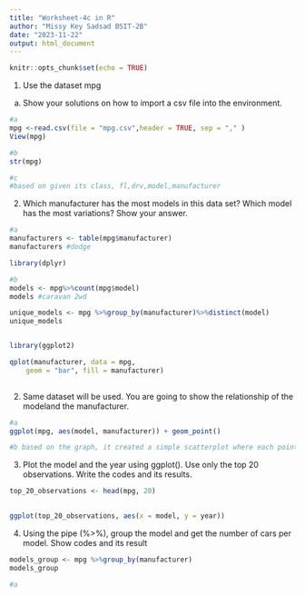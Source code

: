```yaml
---
title: "Worksheet-4c in R"
author: "Missy Key Sadsad BSIT-2B"
date: "2023-11-22"
output: html_document
---
```


```r
knitr::opts_chunk$set(echo = TRUE)
```


1. Use the dataset mpg
a. Show your solutions on how to import a csv file into the environment.

```r

#a
mpg <-read.csv(file = "mpg.csv",header = TRUE, sep = "," )
View(mpg)

#b
str(mpg)

#c
#based on given its class, fl,drv,model,manufacturer
```



2. Which manufacturer has the most models in this data set? Which model has the most variations?
Show your answer.


```r

#a
manufacturers <- table(mpg$manufacturer)
manufacturers #dodge

library(dplyr)

#b
models <- mpg%>%count(mpg$model)
models #caravan 2wd

unique_models <- mpg %>%group_by(manufacturer)%>%distinct(model)
unique_models


library(ggplot2)

qplot(manufacturer, data = mpg,
    geom = "bar", fill = manufacturer)
 

```


2. Same dataset will be used. You are going to show the relationship of the modeland the manufacturer.


```r
#a
ggplot(mpg, aes(model, manufacturer)) + geom_point()

#b based on the graph, it created a simple scatterplot where each point represent the manufacturer and its model.

```

3. Plot the model and the year using ggplot(). Use only the top 20 observations. Write the codes and
its results.

```r

top_20_observations <- head(mpg, 20)
 

ggplot(top_20_observations, aes(x = model, y = year)) 
```

4. Using the pipe (%>%), group the model and get the number of cars per model. Show codes and its result
```r
models_group <- mpg %>%group_by(manufacturer)
models_group

#a 
```